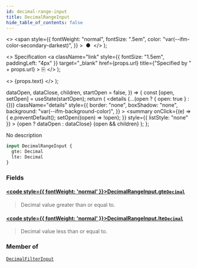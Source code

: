 ```yaml
---
id: decimal-range-input
title: DecimalRangeInput
hide_table_of_contents: false
---
```


  <>
    <span
      style={{
        fontWeight: "normal",
        fontSize: ".5em",
        color: "var(--ifm-color-secondary-darkest)",
      }}
    >
      &nbsp;●&nbsp;
    </span>
  </>
);

  <>
    Specification
    <a
      className="link"
      style={{ fontSize: "1.5em", paddingLeft: "4px" }}
      target="\_blank"
      href={props.url}
      title={"Specified by " + props.url}
    >
      ⎘
    </a>
  </>
);

  <>
    <span className={props.class}>{props.text}</span>
  </>
);


  dataOpen,
  dataClose,
  children,
  startOpen = false,
}) => {
  const [open, setOpen] = useState(startOpen);
  return (
    <details
      {...(open ? { open: true } : {})}
      className="details"
      style={{
        border: "none",
        boxShadow: "none",
        background: "var(--ifm-background-color)",
      }}
    >
      <summary
        onClick={(e) => {
          e.preventDefault();
          setOpen((open) => !open);
        }}
        style={{ listStyle: "none" }}
      >
        {open ? dataOpen : dataClose}
      </summary>
      {open && children}
    </details>
  );
};

No description

```graphql
input DecimalRangeInput {
  gte: Decimal
  lte: Decimal
}
```

### Fields

#### [<code style={{ fontWeight: 'normal' }}>DecimalRangeInput.<b>gte</b></code>](#)<Bullet />[`Decimal`](../../../api-storefront/miscellaneous/scalars/decimal) <Badge class="badge badge--secondary" text="scalar"/>

> Decimal value greater than or equal to.

#### [<code style={{ fontWeight: 'normal' }}>DecimalRangeInput.<b>lte</b></code>](#)<Bullet />[`Decimal`](../../../api-storefront/miscellaneous/scalars/decimal) <Badge class="badge badge--secondary" text="scalar"/>

> Decimal value less than or equal to.

### Member of

[`DecimalFilterInput`](../../../api-storefront/miscellaneous/inputs/decimal-filter-input) <Badge class="badge badge--secondary" text="input"/>
